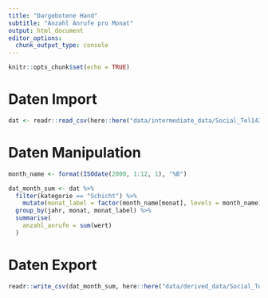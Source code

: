 ```yaml
---
title: "Dargebotene Hand"
subtitle: "Anzahl Anrufe pro Monat"
output: html_document
editor_options: 
  chunk_output_type: console
---
```


```r
knitr::opts_chunk$set(echo = TRUE)
```

# Daten Import

```r

dat <- readr::read_csv(here::here("data/intermediate_data/Social_Tel143_nach_monat.csv"))

```
# Daten Manipulation

```r

month_name <- format(ISOdate(2000, 1:12, 1), "%B")

dat_month_sum <- dat %>% 
  filter(kategorie == "Schicht") %>% 
    mutate(monat_label = factor(month_name[monat], levels = month_name)) %>% 
  group_by(jahr, monat, monat_label) %>% 
  summarise(
    anzahl_anrufe = sum(wert)
  )


```
# Daten Export

```r

readr::write_csv(dat_month_sum, here::here("data/derived_data/Social_Tel143_summe_pro_monat.csv"))

```


